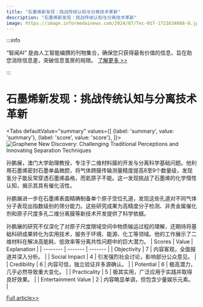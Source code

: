 ```yaml
---
title: "石墨烯新发现：挑战传统认知与分离技术革新"
description: "石墨烯新发现：挑战传统认知与分离技术革新"
image: https://image.informedainews.com/2024/07/Tec-017-1721634088-0.jpg
---
```



:::info

“智闻AI“ 是由人工智能编撰的刊物集合，确保您只获得最有价值的信息，旨在助您消除信息差，突破信息茧房的局限。  [了解更多 >>](/)

:::

# 石墨烯新发现：挑战传统认知与分离技术革新


<Tabs
	defaultValue="summary"
	values={[
	{label: 'summary', value: 'summary'},
	{label: 'score', value: 'score'},
]}>
<TabItem value="summary">
<img
  src="https://image.informedainews.com/2024/07/Tec-017-1721634088-0.jpg"
  alt="Graphene New Discovery: Challenging Traditional Perceptions and Innovating Separation Techniques"
/>



孙鹏展，澳门大学助理教授，专注于二维材料膜的开发与分离科学基础问题。他利用石墨烯密封石墨单晶微腔，将气体跨膜传输测量精度提高8至9个数量级，发现氢分子能反常穿透石墨烯晶格，而氦原子不能。这一发现挑战了石墨烯的化学惰性认知，揭示其具有催化活性。

孙鹏展进一步在石墨烯表面精确制备单个原子空位孔道，发现这些孔道对不同气体分子表现出指数级别的筛分能力。这些研究成果为高精度分子检测、非贵金属催化剂和原子尺度多孔二维分离膜等新技术开发提供了科学依据。

孙鹏展的研究不仅深化了对原子尺度限域空间中物质输运过程的理解，还期待将基础科研成果转化为实用技术，服务于环境、能源、化工等领域。他的工作展示了二维材料在解决高能耗、低效率等分离共性问题中的巨大潜力。
</TabItem>
<TabItem value="score">
	| Scores     | Value   | Explanation |
	| -------- | ------- | ------- |
	| Objectivity  | 7    | 内容客观，全面报道并深入分析。    |
	| Social Impact | 4     | 引发强烈社会讨论，影响部分公众意见。    |
	| Credibility    | 6    | 内容可信，独立验证并多源确认。    |
	| Potential    | 6    | 极高潜力，几乎必然导致重大变化。    |
	| Practicality    | 5    | 极其实用，广泛应用于实践并取得良好效果。    |
	| Entertainment Value    | 2    | 内容略显单调，但包含少量娱乐元素。    |
</TabItem>
</Tabs>

[Full article>>](https://www.mittrchina.com/news/detail/13561)
